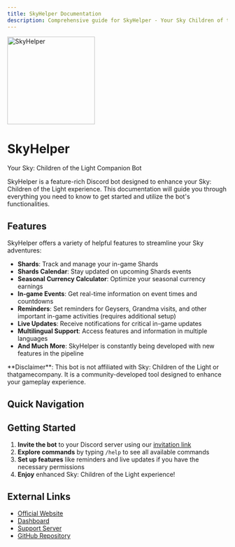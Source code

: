 ---
title: SkyHelper Documentation
description: Comprehensive guide for SkyHelper - Your Sky Children of the Light Companion Bot
---


<div style={{ textAlign: "center", marginBottom: "2rem" }}>
  <img
    src="https://skyhelper.xyz/assets/img/boticon.png"
    height="200"
    width="200"
    alt="SkyHelper"
    style={{ display: "block", margin: "0 auto", borderRadius: "1rem" }}
  />
  <h1 style={{ fontSize: "3rem", marginTop: "1rem", marginBottom: "0.5rem" }}>SkyHelper</h1>
  <p style={{ fontSize: "1.2rem", color: "var(--fd-muted-foreground)" }}>Your Sky: Children of the Light Companion Bot</p>
</div>

SkyHelper is a feature-rich Discord bot designed to enhance your Sky: Children of the Light experience. This documentation will guide you through everything you need to know to get started and utilize the bot's functionalities.

## Features

SkyHelper offers a variety of helpful features to streamline your Sky adventures:

- **Shards**: Track and manage your in-game Shards
- **Shards Calendar**: Stay updated on upcoming Shards events
- **Seasonal Currency Calculator**: Optimize your seasonal currency earnings
- **In-game Events**: Get real-time information on event times and countdowns
- **Reminders**: Set reminders for Geysers, Grandma visits, and other important in-game activities (requires additional setup)
- **Live Updates**: Receive notifications for critical in-game updates
- **Multilingual Support**: Access features and information in multiple languages
- **And Much More**: SkyHelper is constantly being developed with new features in the pipeline

<Callout type="info">
  **Disclaimer**: This bot is not affiliated with Sky: Children of the Light or thatgamecompany. It is a community-developed tool
  designed to enhance your gameplay experience.
</Callout>

## Quick Navigation

<Cards>
  <Card title="Commands" description="Comprehensive guide on using SkyHelper's various commands" href="/docs/commands" />
  <Card title="Guides" description="Helpful guides for various Sky: Children of the Light topics" href="/docs/guides" />
  <Card title="Changelogs" description="Stay updated with the latest changes and improvements" href="/docs/changelogs" />
  <Card title="About" description="Learn more about SkyHelper and its development" href="/docs/about" />
</Cards>

## Getting Started

1. **Invite the bot** to your Discord server using our [invitation link](https://skyhelper.xyz/invite)
2. **Explore commands** by typing `/help` to see all available commands
3. **Set up features** like reminders and live updates if you have the necessary permissions
4. **Enjoy** enhanced Sky: Children of the Light experience!

## External Links

- [Official Website](https://skyhelper.xyz)
- [Dashboard](https://dash.skyhelper.xyz)
- [Support Server](https://discord.com/invite/2rjCRKZsBb)
- [GitHub Repository](https://github.com/imnaiyar/SkyHelper)
